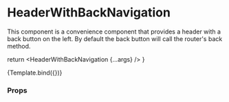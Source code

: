 
<Meta
  title="Components/Header/HeaderWithBackNavigation"
  component={HeaderWithBackNavigation}
/>

# HeaderWithBackNavigation

This component is a convenience component that provides a header with a back button on the left. By default the back button will call the router's back method.

  return <HeaderWithBackNavigation {...args} />
}

<Canvas>
  <Story
    name="Default"
    args={{ title: 'Header Title' }}
    argTypes={{ onBack: { control: false } }}
  >
    {Template.bind({})}
  </Story>
</Canvas>

### Props

<ArgsTable story="Default" />
